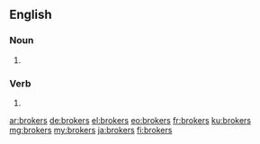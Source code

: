 ==English==

===Noun===
{{head|en|plural}}

# {{plural of|broker|lang=en}}

===Verb===
{{head|en|verb form}}

# {{en-third-person singular of|broker}}

[[ar:brokers]]
[[de:brokers]]
[[el:brokers]]
[[eo:brokers]]
[[fr:brokers]]
[[ku:brokers]]
[[mg:brokers]]
[[my:brokers]]
[[ja:brokers]]
[[fi:brokers]]